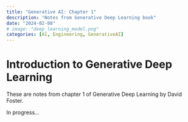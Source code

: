 ```yaml
---
title: "Generative AI: Chapter 1"
description: "Notes from Generative Deep Learning book"
date: "2024-02-08"
# image: "deep_learning_model.png"
categories: [AI, Engineering, GenerativeAI]
---
```


# Introduction to Generative Deep Learning
These are notes from chapter 1 of Generative Deep Learning by David Foster.

::: {.callout-tip}
In progress...
:::
